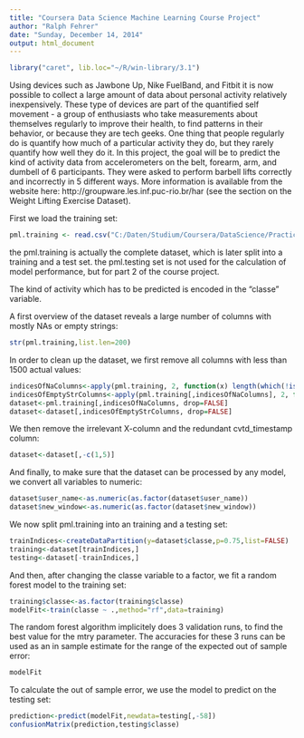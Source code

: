 ```yaml
---
title: "Coursera Data Science Machine Learning Course Project"
author: "Ralph Fehrer"
date: "Sunday, December 14, 2014"
output: html_document
---
```

```r
library("caret", lib.loc="~/R/win-library/3.1")
```

Using devices such as Jawbone Up, Nike FuelBand, and Fitbit it is now possible to collect a large amount of data about personal activity relatively inexpensively. These type of devices are part of the quantified self movement - a group of enthusiasts who take measurements about themselves regularly to improve their health, to find patterns in their behavior, or because they are tech geeks. One thing that people regularly do is quantify how much of a particular activity they do, but they rarely quantify how well they do it. 
In this project, the goal will be to predict the kind of activity data from accelerometers on the belt, forearm, arm, and dumbell of 6 participants. They were asked to perform barbell lifts correctly and incorrectly in 5 different ways. More information is available from the website here: http://groupware.les.inf.puc-rio.br/har (see the section on the Weight Lifting Exercise Dataset). 

First we load the training set:
```r
pml.training <- read.csv("C:/Daten/Studium/Coursera/DataScience/PracticalMachineLearning/pml-training.csv", stringsAsFactors=FALSE)
```
the pml.training is actually the complete dataset, which is later split into a training and a test set. the pml.testing set is not used for the calculation of model performance, but for part 2 of the course project. 

The kind of activity which has to be predicted is encoded in the "classe" variable. 

A first overview of the dataset reveals a large number of columns with mostly NAs or empty strings:
```r
str(pml.training,list.len=200)
```
In order to clean up the dataset, we first remove all columns with less than 1500 actual values:
```r
indicesOfNaColumns<-apply(pml.training, 2, function(x) length(which(!is.na(x)))>1500)
indicesOfEmptyStrColumns<-apply(pml.training[,indicesOfNaColumns], 2, function(x) length(which(x!=""))>1500)
dataset<-pml.training[,indicesOfNaColumns, drop=FALSE]
dataset<-dataset[,indicesOfEmptyStrColumns, drop=FALSE]
```
We then remove the irrelevant X-column and the redundant cvtd_timestamp column:

```r
dataset<-dataset[,-c(1,5)]
```
And finally, to make sure that the dataset can be processed by any model, we convert all variables to numeric:
```r
dataset$user_name<-as.numeric(as.factor(dataset$user_name))
dataset$new_window<-as.numeric(as.factor(dataset$new_window))

```
We now split pml.training into an training and a testing set:
```r
trainIndices<-createDataPartition(y=dataset$classe,p=0.75,list=FALSE)
training<-dataset[trainIndices,]
testing<-dataset[-trainIndices,]
```
And then, after changing the classe variable to a factor, we fit a random forest model to the training set:
```r
training$classe<-as.factor(training$classe)
modelFit<-train(classe ~ .,method="rf",data=training)
```
The random forest algorithm implicitely does 3 validation runs, to find the best value for the mtry parameter. The accuracies for these 3 runs can be used as an in sample estimate for the range of the expected out of sample error:
```r
modelFit
```
To calculate the out of sample error, we use the model to predict on the testing set:
```r
prediction<-predict(modelFit,newdata=testing[,-58])
confusionMatrix(prediction,testing$classe)
```





